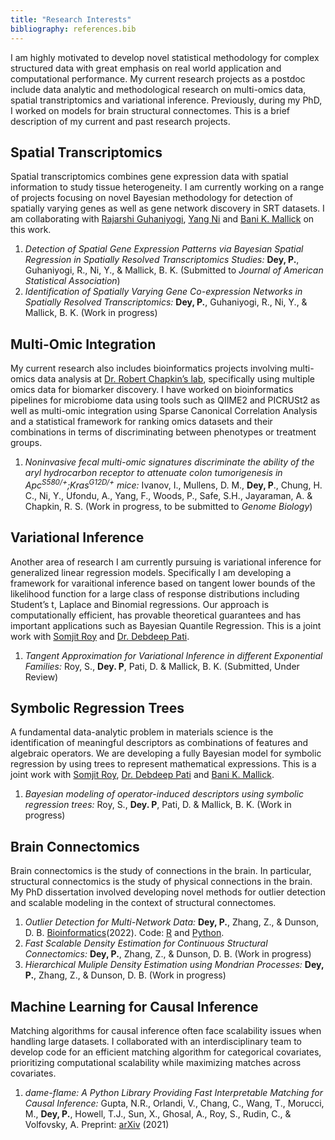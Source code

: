 ```yaml
---
title: "Research Interests"
bibliography: references.bib
---
```


I am highly motivated to develop novel statistical methodology for complex structured data with great emphasis on real world application and computational performance. My current research projects as a postdoc include data analytic and methodological research on multi-omics data, spatial transtriptomics and variational inference. Previously, during my PhD, I worked on models for brain structural connectomes. This is a brief description of my current and past research projects.

## Spatial Transcriptomics

Spatial transcriptomics combines gene expression data with spatial information to study tissue heterogeneity. I am currently working on a range of projects focusing on novel Bayesian methodology for detection of spatially varying genes as well as gene network discovery in SRT datasets. I am collaborating with [Rajarshi Guhaniyogi](https://sites.google.com/view/rajguhaniyogi), [Yang Ni](https://web.stat.tamu.edu/~yni/ "Dr. Yang Ni") and [Bani K. Mallick](https://web.stat.tamu.edu/~bmallick/ "Dr. Bani Mallick") on this work.

1.  *Detection of Spatial Gene Expression Patterns via Bayesian Spatial Regression in Spatially Resolved Transcriptomics Studies:* **Dey, P.**, Guhaniyogi, R., Ni, Y., & Mallick, B. K. (Submitted to *Journal of American Statistical Association*)
2.  *Identification of Spatially Varying Gene Co-expression Networks in Spatially Resolved Transcriptomics:* **Dey, P.**, Guhaniyogi, R., Ni, Y., & Mallick, B. K. (Work in progress)

## Multi-Omic Integration

My current research also includes bioinformatics projects involving multi-omics data analysis at [Dr. Robert Chapkin's lab](https://chapkinlab.tamu.edu/ "Chapkin Lab"), specifically using multiple omics data for biomarker discovery. I have worked on bioinformatics pipelines for microbiome data using tools such as QIIME2 and PICRUSt2 as well as multi-omic integration using Sparse Canonical Correlation Analysis and a statistical framework for ranking omics datasets and their combinations in terms of discriminating between phenotypes or treatment groups.

1.  *Noninvasive fecal multi-omic signatures discriminate the ability of the aryl hydrocarbon receptor to attenuate colon tumorigenesis in Apc^S580/+^;Kras^G12D/+^ mice:* Ivanov, I., Mullens, D. M., **Dey, P**., Chung, H. C., Ni, Y., Ufondu, A., Yang, F., Woods, P., Safe, S.H., Jayaraman, A. & Chapkin, R. S. (Work in progress, to be submitted to *Genome Biology*)

## Variational Inference

Another area of research I am currently pursuing is variational inference for generalized linear regression models. Specifically I am developing a framework for varaitional inference based on tangent lower bounds of the likelihood function for a large class of response distributions including Student's t, Laplace and Binomial regressions. Our approach is computationally efficient, has provable theoretical guarantees and has important applications such as Bayesian Quantile Regression. This is a joint work with [Somjit Roy](https://artsci.tamu.edu/statistics/contact/profiles/somjit-roy.html) and [Dr. Debdeep Pati](https://web.stat.tamu.edu/~debdeep/Home.html "Dr. Debdeep Pati").

1.  *Tangent Approximation for Variational Inference in different Exponential Families:* Roy, S., **Dey. P**, Pati, D. & Mallick, B. K. (Submitted, Under Review)

## Symbolic Regression Trees

A fundamental data-analytic problem in materials science is the identification of meaningful descriptors as combinations of features and algebraic operators. We are developing a fully Bayesian model for symbolic regression by using trees to represent mathematical expressions. This is a joint work with [Somjit Roy](https://artsci.tamu.edu/statistics/contact/profiles/somjit-roy.html), [Dr. Debdeep Pati](https://web.stat.tamu.edu/~debdeep/Home.html "Dr. Debdeep Pati") and [Bani K. Mallick](https://web.stat.tamu.edu/~bmallick/ "Dr. Bani Mallick").

1.  *Bayesian modeling of operator-induced descriptors using symbolic regression trees:* Roy, S., **Dey. P**, Pati, D. & Mallick, B. K. (Work in progress)

## Brain Connectomics

Brain connectomics is the study of connections in the brain. In particular, structural connectomics is the study of physical connections in the brain. My PhD dissertation involved developing novel methods for outlier detection and scalable modeling in the context of structural connectomes.

1.  *Outlier Detection for Multi-Network Data:* **Dey, P.**, Zhang, Z., & Dunson, D. B. [Bioinformatics](https://doi.org/10.1093/bioinformatics/btac431)(2022). Code: [R](https://github.com/pritamdey/ODIN-r) and [Python](https://github.com/pritamdey/ODIN-python).
2.  *Fast Scalable Density Estimation for Continuous Structural Connectomics:* **Dey, P.**, Zhang, Z., & Dunson, D. B. (Work in progress)
3.  *Hierarchical Muliple Density Estimation using Mondrian Processes:* **Dey, P.**, Zhang, Z., & Dunson, D. B. (Work in progress)

## Machine Learning for Causal Inference

Matching algorithms for causal inference often face scalability issues when handling large datasets. I collaborated with an interdisciplinary team to develop code for an efficient matching algorithm for categorical covariates, prioritizing computational scalability while maximizing matches across covariates.

1.  *dame-flame: A Python Library Providing Fast Interpretable Matching for Causal Inference:* Gupta, N.R., Orlandi, V., Chang, C., Wang, T., Morucci, M., **Dey, P.**, Howell, T.J., Sun, X., Ghosal, A., Roy, S., Rudin, C., & Volfovsky, A. Preprint: [arXiv](https://arxiv.org/abs/2101.01867) (2021)
